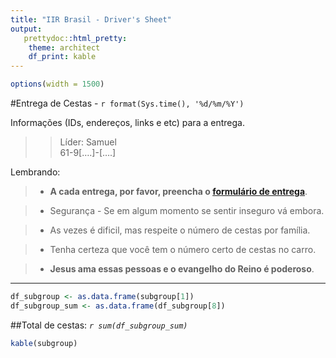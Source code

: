 ```yaml
---
title: "IIR Brasil - Driver's Sheet"
output:
   prettydoc::html_pretty:
    theme: architect
    df_print: kable
---
```


```r
options(width = 1500)

```

#Entrega de Cestas - `r format(Sys.time(), '%d/%m/%Y')`

Informações (IDs, endereços, links e etc) para a entrega.

>> Líder: Samuel  
>> 61-9[....]-[....]

Lembrando:


>- **A cada entrega, por favor, preencha o  [formulário de entrega](https://enketo.ona.io/x/84wuXLNt)**.

>- Segurança - Se em algum momento se sentir inseguro vá embora.

>- As vezes é dificil, mas respeite o número de cestas por família.

>- Tenha certeza que você tem o número certo de cestas no carro. 

>- **Jesus ama essas pessoas e o evangelho do Reino é poderoso**.

***
```r
df_subgroup <- as.data.frame(subgroup[1])
df_subgroup_sum <- as.data.frame(df_subgroup[8])
```

##Total de cestas: _`r sum(df_subgroup_sum)`_   


```r
kable(subgroup)
```


